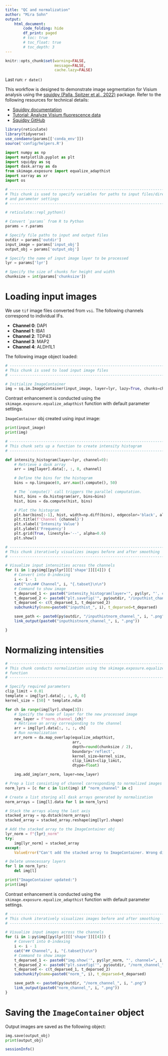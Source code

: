 ```yaml
---
title: "QC and normalization"
author: "Mira Sohn"
output:
    html_document:
        code_folding: hide
        df_print: paged
        # toc: true
        # toc_float: true
        # toc_depth: 3
---
```


```r
knitr::opts_chunk$set(warning=FALSE,
                      message=FALSE,
                      cache.lazy=FALSE)
```

Last run: `r date()`

This workflow is designed to demonstrate image segmentation for Visium analysis 
using the [squidpy (Palla, Spitzer et al., 2022)](https://doi.org/10.1038/s41592-021-01358-2) package.
Refer to the following resources for technical details:

- [Squidpy documentation](https://squidpy.readthedocs.io/en/stable/index.html)
- [Tutorial: Analyze Visium fluorescence data](https://squidpy.readthedocs.io/en/stable/notebooks/tutorials/tutorial_visium_fluo.html)
- [Squidpy GitHub](https://github.com/scverse/squidpy)


```r
library(reticulate)
library(tidyverse)
use_condaenv(params[['conda_env']])
source('config/helpers.R')
```

```python
import numpy as np
import matplotlib.pyplot as plt
import squidpy as sq
import dask.array as da
from skimage.exposure import equalize_adapthist
import xarray as xr
import os
```

```python

# ------------------------------------------------------------------------------
# This chunk is used to specify variables for paths to input files/directories
# and parameter settings
# ------------------------------------------------------------------------------

# reticulate::repl_python()

# Convert `params` from R to Python
params = r.params

# Specify file paths to input and output files
outdir = params['outdir']
input_image = params['input_obj']
output_obj = params['output_obj']

# Specify the name of input image layer to be processed
lyr = params['lyr']

# Specify the size of chunks for height and width
chunksize = int(params['chunksize'])

```

# Loading input images {.tabset}

We use `tif` image files converted from `vsi`. The following channels correspond to individual IFs.

- **Channel 0**: DAPI
- **Channel 1**: IBA1
- **Channel 2**: TDP43
- **Channel 3**: MAP2
- **Channel 4**: ALDH1L1

The following image object loaded:

```python

# ------------------------------------------------------------------------------
# This chunk is used to load input image files
# ------------------------------------------------------------------------------

# Initialize ImageContainer
img = sq.im.ImageContainer(input_image, layer=lyr, lazy=True, chunks=chunksize)
```

Contrast enhancement is conducted using the `skimage.exposure.equalize_adapthist`
function with default parameter settings.

`ImageContainer` obj created using input image:

```python
print(input_image)
print(img)
```

```python

# ------------------------------------------------------------------------------
# This chunk sets up a function to create intensity histogram
# ------------------------------------------------------------------------------

def intensity_histogram(layer=lyr, channel=0):
    # Retrieve a dask array
    arr = img[layer].data[:, :, 0, channel]

    # Define the bins for the histogram
    bins = np.linspace(0, arr.max().compute(), 50)

    # The `compute()` call triggers the parallel computation.
    hist, bins = da.histogram(arr, bins=bins)
    hist, bins = da.compute(hist, bins)

    # Plot the histogram
    plt.bar(bins[:-1], hist, width=np.diff(bins), edgecolor='black', alpha=0.7)
    plt.title(f'Channel {channel}')
    plt.xlabel('Intensity Value')
    plt.ylabel('Frequency')
    plt.grid(True, linestyle='--', alpha=0.6)
    plt.show()

```

```r

# ------------------------------------------------------------------------------
# This chunk iteratively visualizes images before and after smoothing
# ------------------------------------------------------------------------------

# Visualize input intensities across the channels
for (i in 1:py$img[[py$lyr]][['shape']][[4]]) {
    # Convert into 0-indexing
    i <- i - 1
    cat("\n\n## Channel", i, "{.tabset}\n\n")
    # Command to show image
    t_deparsed_1 <- paste0("intensity_histogram(layer='", py$lyr, "', channel=", i, ")")
    t_deparsed_2 <- paste0("plt.savefig('", py$outdir, "/inputhist_channel_", i,  ".png')")
    t_deparsed <- c(t_deparsed_1, t_deparsed_2)
    subchunkify(name=paste0("inputhist_", i), t_deparsed=t_deparsed)

    save_path <- paste0(py$outdir, "/inputhistnorm_channel_", i, ".png")
    link_output(paste0("inputhistnorm_channel_", i, ".png"))

}
```

# Normalizing intensities {.tabset}

```python

# ------------------------------------------------------------------------------
# This chunk conducts normalization using the skimage.exposure.equalize_adapthist
# function
# ------------------------------------------------------------------------------

# Specify required parameters
clip_limit = 0.01
template = img[lyr].data[:, :, 0, 0]
kernel_size = [50] * template.ndim

for ch in range(img[lyr].shape[3]):
    # Specify the name of layer for the new processed image
    new_layer = f"norm_channel_{ch}"
    # Retrieve an array corresponding to the channel
    arr = img[lyr].data[:, :, :, ch]
    # Run normalization
    arr_norm = da.map_overlap(equalize_adapthist,
                              arr,
                              depth=round(chunksize / 2),
                              boundary='reflect',
                              kernel_size=kernel_size,
                              clip_limit=clip_limit,
                              dtype=float)

    img.add_img(arr_norm, layer=new_layer)

# Prep a list consisting of channel corresponding to normalized images
norm_lyrs = [c for c in list(img) if "norm_channel" in c]

# Create a list storing all dask arrays generated by normalization
norm_arrays = [img[l].data for l in norm_lyrs]

# Stack the arrays along the last axis
stacked_array = np.dstack(norm_arrays)
stacked_array = stacked_array.reshape(img[lyr].shape)

# Add the stacked array to the ImageContainer obj
lyr_norm = f"{lyr}_norm"
try:
    img[lyr_norm] = stacked_array
except:
    ValueError("Can't add the stacked array to ImageContainer. Wrong dimension!")

# Delete unnecessary layers
for l in norm_lyrs:
    del img[l]

print("ImageContainer updated:")
print(img)
```

Contrast enhancement is conducted using the `skimage.exposure.equalize_adapthist`
function with default parameter settings.

```r

# ------------------------------------------------------------------------------
# This chunk iteratively visualizes images before and after smoothing
# ------------------------------------------------------------------------------

# Visualize input images across the channels
for (i in 1:py$img[[py$lyr]][['shape']][[4]]) {
    # Convert into 0-indexing
    i <- i - 1
    cat("## Channel", i, "{.tabset}\n\n")
    # Command to show image
    t_deparsed_1 <- paste0("img.show('", py$lyr_norm, "', channel=", i, ", cmap='gray')")
    t_deparsed_2 <- paste0("plt.savefig('", py$outdir, "/norm_channel_", i,  ".png', dpi=1000)")
    t_deparsed <- c(t_deparsed_1, t_deparsed_2)
    subchunkify(name=paste0("norm_", i), t_deparsed=t_deparsed)

    save_path <- paste0(py$outdir, "/norm_channel_", i, ".png")
    link_output(paste0("norm_channel_", i, ".png"))
}
```


# Saving the `ImageContainer` object

Output images are saved as the following object:

```python
img.save(output_obj)
print(output_obj)
```

```r
sessionInfo()
```

